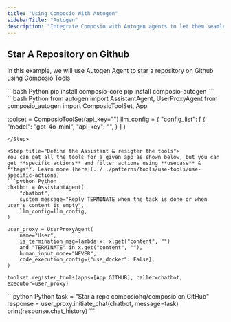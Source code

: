 ```yaml
---
title: "Using Composio With Autogen"
sidebarTitle: "Autogen"
description: "Integrate Composio with Autogen agents to let them seamlessly interact with external Apps"
---
```


## Star A Repository on Github
In this example, we will use Autogen Agent to star a repository on Github using Composio Tools

<Steps>
<Step title="Install Packages">
```bash Python
pip install composio-core
pip install composio-autogen
```
</Step>
<Step title="Import Libraries & Initialize ComposioToolSet & LLM">
```bash Python
from autogen import AssistantAgent, UserProxyAgent
from composio_autogen import ComposioToolSet, App

toolset = ComposioToolSet(api_key="<your-composio-api-key>")
llm_config = {
    "config_list": [
        {
            "model": "gpt-4o-mini",
            "api_key": "<your-api-key>",
        }
    ]
}
```
</Step>

<Step title="Define the Assistant & resigter the tools">
You can get all the tools for a given app as shown below, but you can get **specific actions** and filter actions using **usecase** & **tags**. Learn more [here](../../patterns/tools/use-tools/use-specific-actions)
```python Python
chatbot = AssistantAgent(
    "chatbot",
    system_message="Reply TERMINATE when the task is done or when user's content is empty",
    llm_config=llm_config,
)

user_proxy = UserProxyAgent(
    name="User",
    is_termination_msg=lambda x: x.get("content", "")
    and "TERMINATE" in x.get("content", ""),
    human_input_mode="NEVER",
    code_execution_config={"use_docker": False},
)

toolset.register_tools(apps=[App.GITHUB], caller=chatbot, executor=user_proxy)
```
</Step>

<Step title="Run the Agent">
```python Python
task = "Star a repo composiohq/composio on GitHub"
response = user_proxy.initiate_chat(chatbot, message=task)
print(response.chat_history)
```
</Step>
</Steps>
